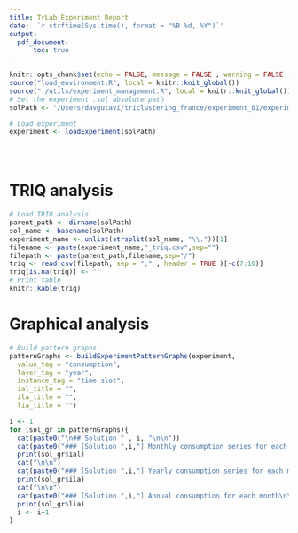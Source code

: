 ```yaml
---
title: TrLab Experiment Report
date: '`r strftime(Sys.time(), format = "%B %d, %Y")`'
output: 
  pdf_document:
      toc: true
---
```


\newpage

```r
knitr::opts_chunk$set(echo = FALSE, message = FALSE , warning = FALSE , results = "asis")
source("load_environment.R", local = knitr::knit_global())
source("./utils/experiment_management.R", local = knitr::knit_global())
# Set the experiment .sol absolute path
solPath <- "/Users/davgutavi/triclustering_france/experiment_01/experiment_01.sol"

# Load experiment
experiment <- loadExperiment(solPath)





```

# TRIQ analysis

```r
# Load TRIQ analysis
parent_path <- dirname(solPath)
sol_name <- basename(solPath)
experiment_name <- unlist(strsplit(sol_name, "\\."))[1]
filename <- paste(experiment_name,"_triq.csv",sep="")
filepath <- paste(parent_path,filename,sep="/")
triq <- read.csv(filepath, sep = ";" , header = TRUE )[-c(7:10)]
triq[is.na(triq)] <- ""
# Print table
knitr::kable(triq)
```

# Graphical analysis

```r

# Build pattern graphs
patternGraphs <- buildExperimentPatternGraphs(experiment,
  value_tag = "consumption",
  layer_tag = "year",
  instance_tag = "time slot",
  ial_title = "",
  ila_title = "",
  lia_title = "")

i <- 1
for (sol_gr in patternGraphs){
  cat(paste0("\n## Solution " , i, "\n\n"))
  cat(paste0("### [Solution ",i,"] Monthly consumption series for each year\n\n"))
  print(sol_gr$ial)
  cat("\n\n")
  cat(paste0("### [Solution ",i,"] Yearly consumption series for each month\n\n"))
  print(sol_gr$ila)
  cat("\n\n")
  cat(paste0("### [Solution ",i,"] Annual consumption for each month\n\n"))
  print(sol_gr$lia)
  i <- i+1
}
```
